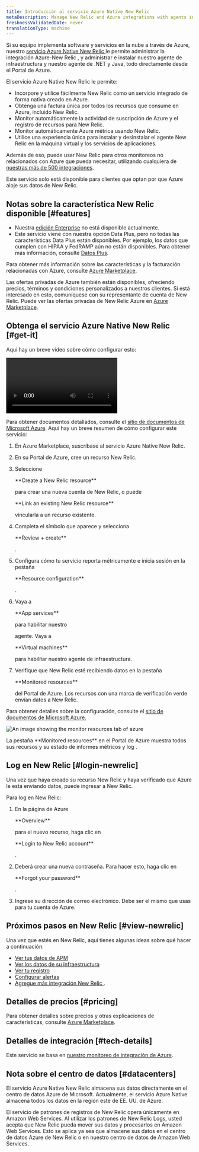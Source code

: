 ```yaml
---
title: Introducción al servicio Azure Native New Relic
metaDescription: Manage New Relic and Azure integrations with agents installed directly through the Azure Portal
freshnessValidatedDate: never
translationType: machine
---
```


Si su equipo implementa software y servicios en la nube a través de Azure, nuestro [servicio Azure Native New Relic ](https://azuremarketplace.microsoft.com/en-us/marketplace/apps/newrelicinc1635200720692.newrelic_liftr_payg)le permite administrar la integración Azure-New Relic , y administrar e instalar nuestro agente de infraestructura y nuestro agente <InlinePopover type="apm"/>de .NET y Java, todo directamente desde el Portal de Azure.

El servicio Azure Native New Relic le permite:

* Incorpore y utilice fácilmente New Relic como un servicio integrado de forma nativa creado en Azure.
* Obtenga una factura única por todos los recursos que consume en Azure, incluido New Relic.
* Monitor automáticamente la actividad de suscripción de Azure y el registro de recursos para New Relic.
* Monitor automáticamente Azure métrica usando New Relic.
* Utilice una experiencia única para instalar y desinstalar el agente New Relic en la máquina virtual y los servicios de aplicaciones.

Además de eso, puede usar New Relic para otros monitoreos no relacionados con Azure que pueda necesitar, utilizando cualquiera de [nuestras más de 500 integraciones](https://newrelic.com/instant-observability).

<Callout variant="important">
  Este servicio solo está disponible para clientes que optan por que Azure aloje sus datos de New Relic.
</Callout>

## Notas sobre la característica New Relic disponible [#features]

* Nuestra [edición Enterprise](/docs/accounts/accounts-billing/new-relic-one-pricing-billing/new-relic-one-pricing-billing/#editions) no está disponible actualmente.
* Este servicio viene con nuestra opción Data Plus, pero no todas las características Data Plus están disponibles. Por ejemplo, los datos que cumplen con HIPAA y FedRAMP aún no están disponibles. Para obtener más información, consulte [Datos Plus](/docs/accounts/accounts-billing/new-relic-one-pricing-billing/data-ingest-billing/#data-plus).

Para obtener más información sobre las características y la facturación relacionadas con Azure, consulte [Azure Marketplace](https://azuremarketplace.microsoft.com/en-us/marketplace/apps/newrelicinc1635200720692.newrelic_liftr_payg).

Las ofertas privadas de Azure también están disponibles, ofreciendo precios, términos y condiciones personalizados a nuestros clientes. Si está interesado en esto, comuníquese con su representante de cuenta de New Relic. Puede ver las ofertas privadas de New Relic Azure en [Azure Marketplace](https://azuremarketplace.microsoft.com/en-us/marketplace/apps/newrelicinc-privateoffers.nr-privateoffers1?tab=Overview).

## Obtenga el servicio Azure Native New Relic [#get-it]

Aquí hay un breve vídeo sobre cómo configurar esto:

<Video
  id="48LHdqOMAsQ"
  type="youtube"
/>

Para obtener documentos detallados, consulte el [sitio de documentos de Microsoft Azure](https://learn.microsoft.com/en-us/azure/partner-solutions/new-relic/new-relic-overview). Aquí hay un breve resumen de cómo configurar este servicio:

1. En Azure Marketplace, suscríbase al servicio Azure Native New Relic.

2. En su Portal de Azure, cree un recurso New Relic.

3. Seleccione

   <DNT>
     **Create a New Relic resource**
   </DNT>

   para crear una nueva cuenta de New Relic, o puede

   <DNT>
     **Link an existing New Relic resource**
   </DNT>

   vincularla a un recurso existente.

4. Completa el símbolo que aparece y selecciona

   <DNT>
     **Review + create**
   </DNT>

   .

5. Configura cómo tu servicio reporta métricamente e inicia sesión en la pestaña

   <DNT>
     **Resource configuration**
   </DNT>

   .

6. Vaya a

   <DNT>
     **App services**
   </DNT>

   para habilitar nuestro

   <InlinePopover type="apm"/>

   agente. Vaya a

   <DNT>
     **Virtual machines**
   </DNT>

   para habilitar nuestro agente de infraestructura.

7. Verifique que New Relic esté recibiendo datos en la pestaña

   <DNT>
     **Monitored resources**
   </DNT>

   del Portal de Azure. Los recursos con una marca de verificación verde envían datos a New Relic.

Para obtener detalles sobre la configuración, consulte el [sitio de documentos de Microsoft Azure.](https://learn.microsoft.com/en-us/azure/partner-solutions/new-relic/new-relic-overview)

<img
  title="monitor-resources"
  alt="An image showing the monitor resources tab of azure"
  src="/images/monitored-resources.webp"
/>

<figcaption>
  La pestaña <DNT>**Monitored resources**</DNT> en el Portal de Azure muestra todos sus recursos y su estado de informes métricos y log .
</figcaption>

## Log en New Relic [#login-newrelic]

Una vez que haya creado su recurso New Relic y haya verificado que Azure le está enviando datos, puede ingresar a New Relic.

Para log en New Relic:

1. En la página de Azure

   <DNT>
     **Overview**
   </DNT>

   para el nuevo recurso, haga clic en

   <DNT>
     **Login to New Relic account**
   </DNT>

   .

2. Deberá crear una nueva contraseña. Para hacer esto, haga clic en

   <DNT>
     **Forgot your password**
   </DNT>

   .

3. Ingrese su dirección de correo electrónico. Debe ser el mismo que usas para tu cuenta de Azure.

## Próximos pasos en New Relic [#view-newrelic]

Una vez que estés en New Relic, aquí tienes algunas ideas sobre qué hacer a continuación:

* [Ver tus datos de APM](/docs/apm/apm-ui-pages/monitoring/apm-summary-page-view-transaction-apdex-usage-data)
* [Ver los datos de su infraestructura](/docs/infrastructure/infrastructure-ui-pages/infra-hosts-ui-page)
* [Ver tu registro](/docs/logs/ui-data/use-logs-ui)
* [Configurar alertas](/docs/alerts-applied-intelligence/new-relic-alerts/get-started/your-first-nrql-condition)
* [Agregue más integración New Relic ](https://newrelic.com/instant-observability).

## Detalles de precios [#pricing]

Para obtener detalles sobre precios y otras explicaciones de características, consulte [Azure Marketplace](https://azuremarketplace.microsoft.com/en-us/marketplace/apps/newrelicinc1635200720692.newrelic_liftr_payg).

## Detalles de integración [#tech-details]

Este servicio se basa en [nuestro monitoreo de integración de Azure](/docs/infrastructure/microsoft-azure-integrations/azure-integrations-list/azure-monitor).

## Nota sobre el centro de datos [#datacenters]

El servicio Azure Native New Relic almacena sus datos directamente en el centro de datos Azure de Microsoft. Actualmente, el servicio Azure Native almacena todos los datos en la región este de EE. UU. de Azure.

El servicio de patrones de registros de New Relic opera únicamente en Amazon Web Services. Al utilizar los patrones de New Relic Logs, usted acepta que New Relic pueda mover sus datos y procesarlos en Amazon Web Services. Esto se aplica ya sea que almacene sus datos en el centro de datos Azure de New Relic o en nuestro centro de datos de Amazon Web Services.
